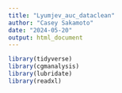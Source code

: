 ```yaml
---
title: "Lyumjev_auc_dataclean"
author: "Casey Sakamoto"
date: "2024-05-20"
output: html_document
---
```


```r
library(tidyverse)
library(cgmanalysis)
library(lubridate)
library(readxl)
```
